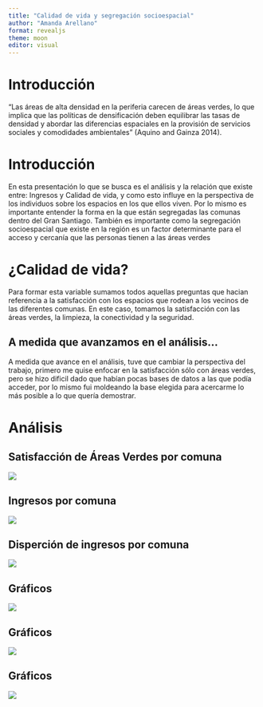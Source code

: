 ```yaml
---
title: "Calidad de vida y segregación socioespacial"
author: "Amanda Arellano"
format: revealjs
theme: moon
editor: visual
---
```


# Introducción
"Las áreas de alta densidad en la periferia carecen de áreas verdes, lo que implica que las políticas de densificación deben equilibrar las tasas de densidad y abordar las diferencias espaciales en la provisión de servicios sociales y comodidades ambientales" (Aquino and Gainza 2014).

# Introducción
En esta presentación lo que se busca es el análisis y la relación que existe entre: Ingresos y Calidad de vida, y como esto influye en la perspectiva de los individuos sobre los espacios en los que ellos viven. Por lo mismo es importante entender la forma en la que están segregadas las comunas dentro del Gran Santiago. También es importante como la segregación socioespacial que existe en la región es un factor determinante para el acceso y cercanía que las personas tienen a las áreas verdes

# ¿Calidad de vida?
Para formar esta variable sumamos todos aquellas preguntas que hacian referencia a la satisfacción con los espacios que rodean a los vecinos de las diferentes comunas. En este caso, tomamos la satisfacción con las áreas verdes, la limpieza, la conectividad y la seguridad.

## A medida que avanzamos en el análisis...

A medida que avance en el análisis, tuve que cambiar la perspectiva del trabajo, primero me quise enfocar en la satisfacción sólo con áreas verdes, pero se hizo dificil dado que habían pocas bases de datos a las que podía acceder, por lo mismo fui moldeando la base elegida para acercarme lo más posible a lo que quería demostrar.

# Análisis

## Satisfacción de Áreas Verdes por comuna

![](output/graphs/graph4.png)


## Ingresos por comuna
![](output/graphs/graph6.png)

## Disperción de ingresos por comuna
![](output/graphs/graph5.png)

## Gráficos
![](output/graphs/graph3.png)

## Gráficos 
![](output/graphs/graph2.png)


## Gráficos
![](output/graphs/graph1.png)
